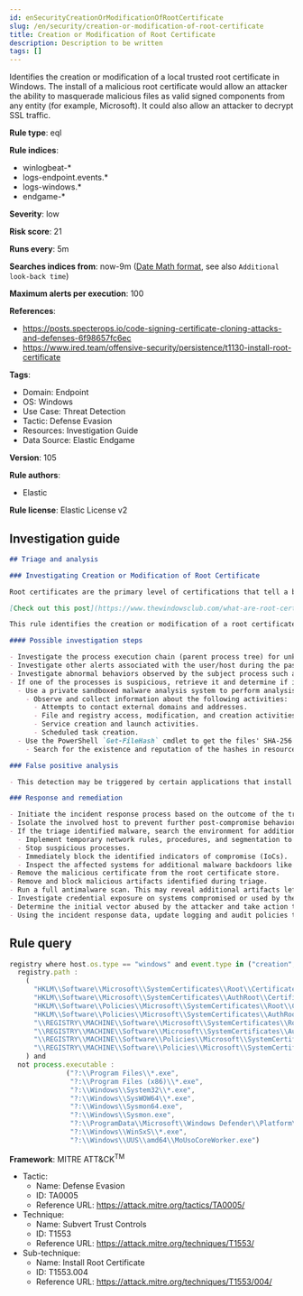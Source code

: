 ```yaml
---
id: enSecurityCreationOrModificationOfRootCertificate
slug: /en/security/creation-or-modification-of-root-certificate
title: Creation or Modification of Root Certificate
description: Description to be written
tags: []
---
```


<div id="creation-or-modification-of-root-certificate"></div>

Identifies the creation or modification of a local trusted root certificate in Windows. The install of a malicious root certificate would allow an attacker the ability to masquerade malicious files as valid signed components from any entity (for example, Microsoft). It could also allow an attacker to decrypt SSL traffic.

**Rule type**: eql

**Rule indices**: 

* winlogbeat-*
* logs-endpoint.events.*
* logs-windows.*
* endgame-*

**Severity**: low

**Risk score**: 21

**Runs every**: 5m

**Searches indices from**: now-9m ([Date Math format](((ref))/common-options.html#date-math), see also <DocLink id="enSecurityRulesUiCreate" section="set-the-rules-schedule">`Additional look-back time`</DocLink>)

**Maximum alerts per execution**: 100

**References**: 

* https://posts.specterops.io/code-signing-certificate-cloning-attacks-and-defenses-6f98657fc6ec
* https://www.ired.team/offensive-security/persistence/t1130-install-root-certificate

**Tags**: 

* Domain: Endpoint
* OS: Windows
* Use Case: Threat Detection
* Tactic: Defense Evasion
* Resources: Investigation Guide
* Data Source: Elastic Endgame

**Version**: 105

**Rule authors**: 

* Elastic

**Rule license**: Elastic License v2

## Investigation guide

```markdown
## Triage and analysis

### Investigating Creation or Modification of Root Certificate

Root certificates are the primary level of certifications that tell a browser that the communication is trusted and legitimate. This verification is based upon the identification of a certification authority. Windows adds several trusted root certificates so browsers can use them to communicate with websites.

[Check out this post](https://www.thewindowsclub.com/what-are-root-certificates-windows) for more details on root certificates and the involved cryptography.

This rule identifies the creation or modification of a root certificate by monitoring registry modifications. The installation of a malicious root certificate would allow an attacker the ability to masquerade malicious files as valid signed components from any entity (for example, Microsoft). It could also allow an attacker to decrypt SSL traffic.

#### Possible investigation steps

- Investigate the process execution chain (parent process tree) for unknown processes. Examine their executable files for prevalence, whether they are located in expected locations, and if they are signed with valid digital signatures.
- Investigate other alerts associated with the user/host during the past 48 hours.
- Investigate abnormal behaviors observed by the subject process such as network connections, other registry or file modifications, and any spawned child processes.
- If one of the processes is suspicious, retrieve it and determine if it is malicious:
  - Use a private sandboxed malware analysis system to perform analysis.
    - Observe and collect information about the following activities:
      - Attempts to contact external domains and addresses.
      - File and registry access, modification, and creation activities.
      - Service creation and launch activities.
      - Scheduled task creation.
  - Use the PowerShell `Get-FileHash` cmdlet to get the files' SHA-256 hash values.
    - Search for the existence and reputation of the hashes in resources like VirusTotal, Hybrid-Analysis, CISCO Talos, Any.run, etc.

### False positive analysis

- This detection may be triggered by certain applications that install root certificates for the purpose of inspecting SSL traffic. Benign true positives (B-TPs) can be added as exceptions if necessary.

### Response and remediation

- Initiate the incident response process based on the outcome of the triage.
- Isolate the involved host to prevent further post-compromise behavior.
- If the triage identified malware, search the environment for additional compromised hosts.
  - Implement temporary network rules, procedures, and segmentation to contain the malware.
  - Stop suspicious processes.
  - Immediately block the identified indicators of compromise (IoCs).
  - Inspect the affected systems for additional malware backdoors like reverse shells, reverse proxies, or droppers that attackers could use to reinfect the system.
- Remove the malicious certificate from the root certificate store.
- Remove and block malicious artifacts identified during triage.
- Run a full antimalware scan. This may reveal additional artifacts left in the system, persistence mechanisms, and malware components.
- Investigate credential exposure on systems compromised or used by the attacker to ensure all compromised accounts are identified. Reset passwords for these accounts and other potentially compromised credentials, such as email, business systems, and web services.
- Determine the initial vector abused by the attacker and take action to prevent reinfection through the same vector.
- Using the incident response data, update logging and audit policies to improve the mean time to detect (MTTD) and the mean time to respond (MTTR).
```

## Rule query

```js
registry where host.os.type == "windows" and event.type in ("creation", "change") and
  registry.path :
    (
      "HKLM\\Software\\Microsoft\\SystemCertificates\\Root\\Certificates\\*\\Blob",
      "HKLM\\Software\\Microsoft\\SystemCertificates\\AuthRoot\\Certificates\\*\\Blob",
      "HKLM\\Software\\Policies\\Microsoft\\SystemCertificates\\Root\\Certificates\\*\\Blob",
      "HKLM\\Software\\Policies\\Microsoft\\SystemCertificates\\AuthRoot\\Certificates\\*\\Blob",
      "\\REGISTRY\\MACHINE\\Software\\Microsoft\\SystemCertificates\\Root\\Certificates\\*\\Blob",
      "\\REGISTRY\\MACHINE\\Software\\Microsoft\\SystemCertificates\\AuthRoot\\Certificates\\*\\Blob",
      "\\REGISTRY\\MACHINE\\Software\\Policies\\Microsoft\\SystemCertificates\\Root\\Certificates\\*\\Blob",
      "\\REGISTRY\\MACHINE\\Software\\Policies\\Microsoft\\SystemCertificates\\AuthRoot\\Certificates\\*\\Blob"
    ) and
  not process.executable :
              ("?:\\Program Files\\*.exe",
               "?:\\Program Files (x86)\\*.exe",
               "?:\\Windows\\System32\\*.exe",
               "?:\\Windows\\SysWOW64\\*.exe",
               "?:\\Windows\\Sysmon64.exe",
               "?:\\Windows\\Sysmon.exe",
               "?:\\ProgramData\\Microsoft\\Windows Defender\\Platform\\*\\MsMpEng.exe",
               "?:\\Windows\\WinSxS\\*.exe",
               "?:\\Windows\\UUS\\amd64\\MoUsoCoreWorker.exe")

```

**Framework**: MITRE ATT&CK<sup>TM</sup>

* Tactic:
    * Name: Defense Evasion
    * ID: TA0005
    * Reference URL: https://attack.mitre.org/tactics/TA0005/
* Technique:
    * Name: Subvert Trust Controls
    * ID: T1553
    * Reference URL: https://attack.mitre.org/techniques/T1553/
* Sub-technique:
    * Name: Install Root Certificate
    * ID: T1553.004
    * Reference URL: https://attack.mitre.org/techniques/T1553/004/


